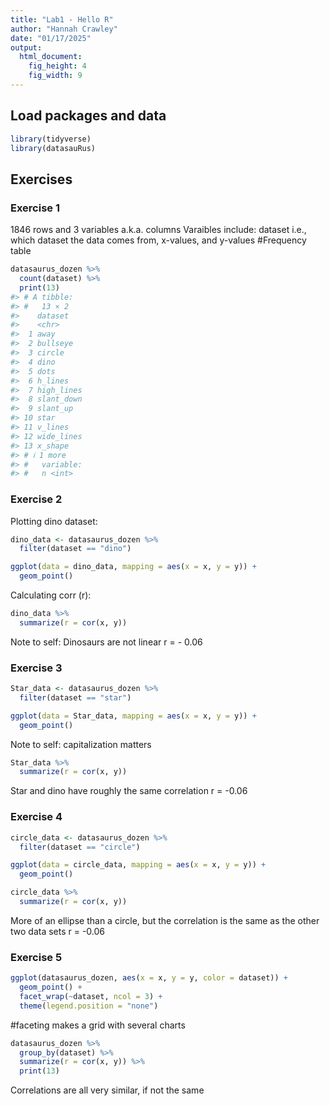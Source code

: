 ```yaml
---
title: "Lab1 - Hello R"
author: "Hannah Crawley"
date: "01/17/2025"
output: 
  html_document: 
    fig_height: 4
    fig_width: 9
---
```


## Load packages and data

```r
library(tidyverse) 
library(datasauRus)
```

## Exercises

### Exercise 1

1846 rows and 3 variables a.k.a. columns 
Varaibles include: dataset i.e., which dataset the data comes from, x-values, and y-values 
#Frequency table 
```r
datasaurus_dozen %>% 
  count(dataset) %>% 
  print(13)
#> # A tibble:
#> #   13 × 2
#>    dataset   
#>    <chr>     
#>  1 away      
#>  2 bullseye  
#>  3 circle    
#>  4 dino      
#>  5 dots      
#>  6 h_lines   
#>  7 high_lines
#>  8 slant_down
#>  9 slant_up  
#> 10 star      
#> 11 v_lines   
#> 12 wide_lines
#> 13 x_shape   
#> # ℹ 1 more
#> #   variable:
#> #   n <int>
```


### Exercise 2

Plotting dino dataset:

```r
dino_data <- datasaurus_dozen %>%
  filter(dataset == "dino")

ggplot(data = dino_data, mapping = aes(x = x, y = y)) +
  geom_point()
```

Calculating corr (r):

```r
dino_data %>%
  summarize(r = cor(x, y))
```

Note to self: Dinosaurs are not linear r = - 0.06


### Exercise 3

```r
Star_data <- datasaurus_dozen %>%
  filter(dataset == "star")

ggplot(data = Star_data, mapping = aes(x = x, y = y)) +
  geom_point()
```

Note to self: capitalization matters 
```r
Star_data %>%
  summarize(r = cor(x, y))
```
Star and dino have roughly the same correlation r = -0.06

### Exercise 4

```r
circle_data <- datasaurus_dozen %>%
  filter(dataset == "circle")

ggplot(data = circle_data, mapping = aes(x = x, y = y)) +
  geom_point()
```

```r
circle_data %>%
  summarize(r = cor(x, y))
```

More of an ellipse than a circle, but the correlation is the same as the other two data sets r = -0.06

### Exercise 5

```r
ggplot(datasaurus_dozen, aes(x = x, y = y, color = dataset)) +
  geom_point() +
  facet_wrap(~dataset, ncol = 3) +
  theme(legend.position = "none")
```
 #faceting makes a grid with several charts 

```r
datasaurus_dozen %>%
  group_by(dataset) %>%
  summarize(r = cor(x, y)) %>%
  print(13)
```
 Correlations are all very similar, if not the same  
